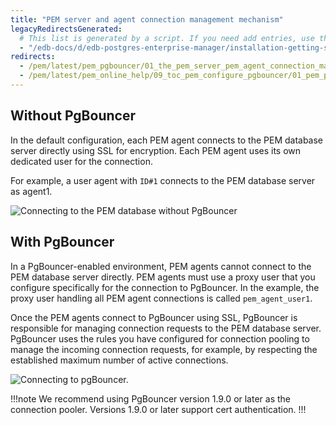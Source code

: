 ```yaml
---
title: "PEM server and agent connection management mechanism"
legacyRedirectsGenerated:
  # This list is generated by a script. If you need add entries, use the `legacyRedirects` key.
  - "/edb-docs/d/edb-postgres-enterprise-manager/installation-getting-started/pgbouncer-configuration-guide/8.0/the_pem_server_pem_agent_connection_management_mechanism.html"
redirects:
  - /pem/latest/pem_pgbouncer/01_the_pem_server_pem_agent_connection_management_mechanism/
  - /pem/latest/pem_online_help/09_toc_pem_configure_pgbouncer/01_pem_pgbouncer_server_agent_connection/
---
```


## Without PgBouncer

In the default configuration, each PEM agent connects to the PEM database server directly using SSL for encryption. Each PEM agent uses its own dedicated user for the connection. 

For example, a user agent with `ID#1` connects to the PEM database server as agent1.

![Connecting to the PEM database without PgBouncer](../../images/pem_db_without_pgbouncer.png)

## With PgBouncer

In a PgBouncer-enabled environment, PEM agents cannot connect to the PEM database server directly. PEM agents must use a proxy user that you configure specifically for the connection to PgBouncer. In the example, the proxy user handling all PEM agent connections is called `pem_agent_user1`.

Once the PEM agents connect to PgBouncer using SSL, PgBouncer is responsible for managing connection requests to the PEM database server. PgBouncer uses the rules you have configured for connection pooling to manage the incoming connection requests, for example, by respecting the established maximum number of active connections.

![Connecting to pgBouncer.](../../images/pem_db_with_pgbouncer.png)

!!!note 
   We recommend using PgBouncer version 1.9.0 or later as the connection pooler. Versions 1.9.0 or later support cert authentication.
!!!

